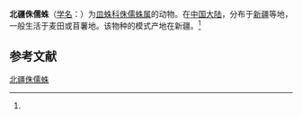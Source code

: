 {{Speciesbox
| name = 北疆侏儒蛛
| status = 
| status_system = 
| image = 
| genus = Meioneta
| species = beijianensis
| authority = (Song et al, 1990)<ref name='id13298'>{{cite web| url =http://www.bioinfo.cn/db05/BjdwSpecies.php?action=view&id=13298| title =北疆侏儒蛛| work =《中国动物物种编目数据库》| publisher =中国科学院微生物研究所| author =中国科学院动物研究所| accessdate =2009-04-28| deadurl =yes| archiveurl =https://web.archive.org/web/20160305083408/http://www.bioinfo.cn/db05/BjdwSpecies.php?action=view&id=13298| archivedate =2016-03-05}}</ref>
}}

'''北疆侏儒蛛'''（[[学名|学名]]：{{lang|la|''Meioneta beijianensis''}}）为[[皿蛛科|皿蛛科]][[侏儒蛛属|侏儒蛛属]]的动物。在[[中国大陆|中国大陆]]，分布于[[新疆|新疆]]等地，一般生活于麦田或苜薯地。该物种的模式产地在新疆。<ref name='id13298'/>

== 参考文献 ==
{{reflist}}

{{Wikispecies|Meioneta beijianensis}}
{{Taxonbar|from=Q1645321}}

[[Category:侏儒蛛属|北疆侏儒蛛]]


{{蜘蛛小作品}}